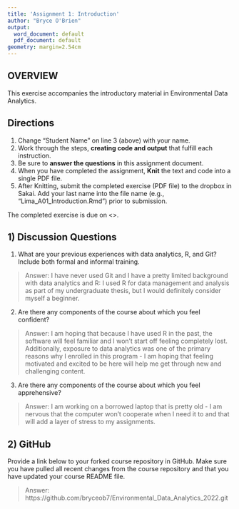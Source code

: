```yaml
---
title: 'Assignment 1: Introduction'
author: "Bryce O'Brien"
output:
  word_document: default
  pdf_document: default
geometry: margin=2.54cm
---
```


## OVERVIEW

This exercise accompanies the introductory material in Environmental Data Analytics. 

## Directions
1. Change "Student Name" on line 3 (above) with your name.
3. Work through the steps, **creating code and output** that fulfill each instruction.
4. Be sure to **answer the questions** in this assignment document.
6. When you have completed the assignment, **Knit** the text and code into a single PDF file.
8. After Knitting, submit the completed exercise (PDF file) to the dropbox in Sakai. Add your last name into the file name (e.g., "Lima_A01_Introduction.Rmd") prior to submission.

The completed exercise is due on <>.

## 1) Discussion Questions

1. What are your previous experiences with data analytics, R, and Git? Include both formal and informal training.

> Answer: I have never used Git and I have a pretty limited background with data analytics and R: I used R for data management and analysis as part of my undergraduate thesis, but I would definitely consider myself a beginner. 

2. Are there any components of the course about which you feel confident?

> Answer: I am hoping that because I have used R in the past, the software will feel familiar and I won’t start off feeling completely lost. Additionally, exposure to data analytics was one of the primary reasons why I enrolled in this program - I am hoping that feeling motivated and excited to be here will help me get through new and challenging content.

3. Are there any components of the course about which you feel apprehensive?

> Answer: I am working on a borrowed laptop that is pretty old - I am nervous that the computer won’t cooperate when I need it to and that will add a layer of stress to my assignments. 


## 2) GitHub

Provide a link below to your forked course repository in GitHub. Make sure you have pulled all recent changes from the course repository  and that you have updated your course README file. 

> Answer: https://github.com/bryceob7/Environmental_Data_Analytics_2022.git

